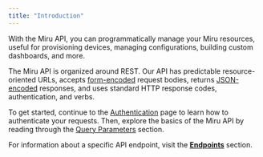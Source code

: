 ```yaml
---
title: "Introduction"
---
```


With the Miru API, you can programmatically manage your Miru resources, useful for provisioning devices, managing configurations, building custom dashboards, and more.

The Miru API is organized around REST. Our API has predictable resource-oriented URLs, accepts [form-encoded](https://en.wikipedia.org/wiki/POST_(HTTP)) request bodies, returns [JSON-encoded](https://en.wikipedia.org/wiki/JSON) responses, and uses standard HTTP response codes, authentication, and verbs.

To get started, continue to the [Authentication](/docs/api-reference/authn) page to learn how to authenticate your requests. Then, explore the basics of the Miru API by reading through the [Query Parameters](/docs/api-reference/query-params) section.

For information about a specific API endpoint, visit the [**Endpoints**](https://docs.miruml.com/docs/api-reference/config-instances) section.